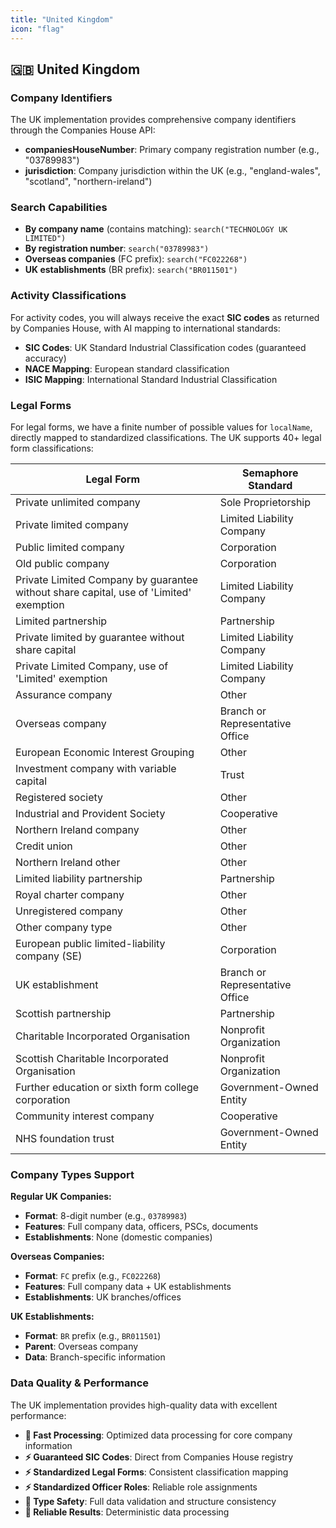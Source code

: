 ```yaml
---
title: "United Kingdom"
icon: "flag"
---
```


## 🇬🇧 United Kingdom

### Company Identifiers

The UK implementation provides comprehensive company identifiers through the Companies House API:

- **companiesHouseNumber**: Primary company registration number (e.g., "03789983")
- **jurisdiction**: Company jurisdiction within the UK (e.g., "england-wales", "scotland", "northern-ireland")

### Search Capabilities

- **By company name** (contains matching): `search("TECHNOLOGY UK LIMITED")`
- **By registration number**: `search("03789983")`
- **Overseas companies** (FC prefix): `search("FC022268")`
- **UK establishments** (BR prefix): `search("BR011501")`

### Activity Classifications

For activity codes, you will always receive the exact **SIC codes** as returned by Companies House, with AI mapping to international standards:

- **SIC Codes**: UK Standard Industrial Classification codes (guaranteed accuracy)
- **NACE Mapping**: European standard classification
- **ISIC Mapping**: International Standard Industrial Classification

### Legal Forms

For legal forms, we have a finite number of possible values for `localName`, directly mapped to standardized classifications. The UK supports 40+ legal form classifications:

| Legal Form | Semaphore Standard |
| ---------- | ------------------ |
| Private unlimited company | Sole Proprietorship |
| Private limited company | Limited Liability Company |
| Public limited company | Corporation |
| Old public company | Corporation |
| Private Limited Company by guarantee without share capital, use of 'Limited' exemption | Limited Liability Company |
| Limited partnership | Partnership |
| Private limited by guarantee without share capital | Limited Liability Company |
| Private Limited Company, use of 'Limited' exemption | Limited Liability Company |
| Assurance company | Other |
| Overseas company | Branch or Representative Office |
| European Economic Interest Grouping | Other |
| Investment company with variable capital | Trust |
| Registered society | Other |
| Industrial and Provident Society | Cooperative |
| Northern Ireland company | Other |
| Credit union | Other |
| Northern Ireland other | Other |
| Limited liability partnership | Partnership |
| Royal charter company | Other |
| Unregistered company | Other |
| Other company type | Other |
| European public limited-liability company (SE) | Corporation |
| UK establishment | Branch or Representative Office |
| Scottish partnership | Partnership |
| Charitable Incorporated Organisation | Nonprofit Organization |
| Scottish Charitable Incorporated Organisation | Nonprofit Organization |
| Further education or sixth form college corporation | Government-Owned Entity |
| Community interest company | Cooperative |
| NHS foundation trust | Government-Owned Entity |

### Company Types Support

**Regular UK Companies:**
- **Format**: 8-digit number (e.g., `03789983`)
- **Features**: Full company data, officers, PSCs, documents
- **Establishments**: None (domestic companies)

**Overseas Companies:**
- **Format**: `FC` prefix (e.g., `FC022268`)
- **Features**: Full company data + UK establishments
- **Establishments**: UK branches/offices

**UK Establishments:**
- **Format**: `BR` prefix (e.g., `BR011501`)
- **Parent**: Overseas company
- **Data**: Branch-specific information

### Data Quality & Performance

The UK implementation provides high-quality data with excellent performance:

- **🚀 Fast Processing**: Optimized data processing for core company information
- **⚡ Guaranteed SIC Codes**: Direct from Companies House registry
- **⚡ Standardized Legal Forms**: Consistent classification mapping
- **⚡ Standardized Officer Roles**: Reliable role assignments
- **🎯 Type Safety**: Full data validation and structure consistency
- **🔄 Reliable Results**: Deterministic data processing 